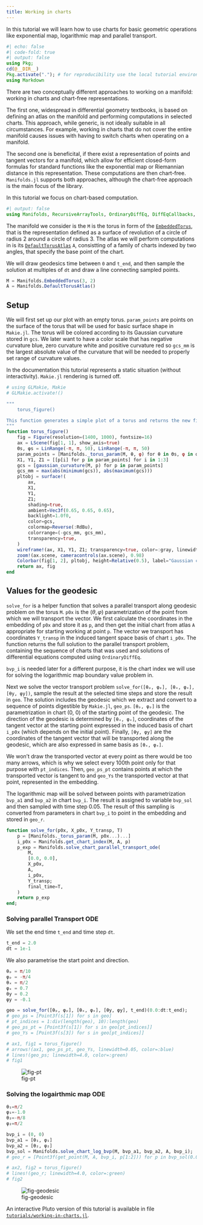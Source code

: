 ```yaml
---
title: Working in charts
---
```


In this tutorial we will learn how to use charts for basic geometric operations like exponential map, logarithmic map and parallel transport.

```julia
#| echo: false
#| code-fold: true
#| output: false
using Pkg;
cd(@__DIR__)
Pkg.activate("."); # for reproducibility use the local tutorial environment.
using Markdown
```


There are two conceptually different approaches to working on a manifold: working in charts and chart-free representations.

The first one, widespread in differential geometry textbooks, is based on defining an atlas on the manifold and performing computations in selected charts. This approach, while generic, is not ideally suitable in all circumstances. For example, working in charts that do not cover the entire manifold causes issues with having to switch charts when operating on a manifold.

The second one is beneficital, if there exist a representation of points and tangent vectors for a manifold, which allow for efficient closed-form formulas for standard functions like the exponential map or Riemannian distance in this representation. These computations are then chart-free. `Manifolds.jl` supports both approaches, although the chart-free approach is the main focus of the library.

In this tutorial we focus on chart-based computation.

```julia
#| output: false
using Manifolds, RecursiveArrayTools, OrdinaryDiffEq, DiffEqCallbacks, BoundaryValueDiffEq
```

The manifold we consider is the `M` is the torus in form of the [`EmbeddedTorus`](https://juliamanifolds.github.io/Manifolds.jl/latest/manifolds/torus.html#Manifolds.EmbeddedTorus), that is the representation defined as a surface of revolution of a circle of radius 2 around a circle of radius 3.
The atlas we will perform computations in is its [`DefaultTorusAtlas`](https://juliamanifolds.github.io/Manifolds.jl/latest/manifolds/torus.html#Manifolds.DefaultTorusAtlas) `A`, consistting of a family of charts indexed by two angles, that specify the base point of the chart.

We will draw geodesics time between `0` and `t_end`, and then sample the solution at multiples of `dt` and draw a line connecting sampled points.

```julia
M = Manifolds.EmbeddedTorus(3, 2)
A = Manifolds.DefaultTorusAtlas()
```

## Setup

We will first set up our plot with an empty torus.
`param_points` are points on the surface of the torus that will be used for basic surface shape in `Makie.jl`.
The torus will be colored according to its Gaussian curvature stored in `gcs`. We later want to have a color scale that has negative curvature blue, zero curvature white and positive curvature red so `gcs_mm` is the largest absolute value of the curvature that will be needed to properly set range of curvature values.

In the documentation this tutorial represents a static situation (without interactivity). `Makie.jl` rendering is turned off.

```julia
# using GLMakie, Makie
# GLMakie.activate!()

"""
	torus_figure()

This function generates a simple plot of a torus and returns the new figure containing the plot.
"""
function torus_figure()
    fig = Figure(resolution=(1400, 1000), fontsize=16)
    ax = LScene(fig[1, 1], show_axis=true)
    ϴs, φs = LinRange(-π, π, 50), LinRange(-π, π, 50)
    param_points = [Manifolds._torus_param(M, θ, φ) for θ in ϴs, φ in φs]
    X1, Y1, Z1 = [[p[i] for p in param_points] for i in 1:3]
    gcs = [gaussian_curvature(M, p) for p in param_points]
    gcs_mm = max(abs(minimum(gcs)), abs(maximum(gcs)))
    pltobj = surface!(
        ax,
        X1,
        Y1,
        Z1;
        shading=true,
        ambient=Vec3f(0.65, 0.65, 0.65),
        backlight=1.0f0,
        color=gcs,
        colormap=Reverse(:RdBu),
        colorrange=(-gcs_mm, gcs_mm),
        transparency=true,
    )
    wireframe!(ax, X1, Y1, Z1; transparency=true, color=:gray, linewidth=0.5)
    zoom!(ax.scene, cameracontrols(ax.scene), 0.98)
    Colorbar(fig[1, 2], pltobj, height=Relative(0.5), label="Gaussian curvature")
    return ax, fig
end
```


## Values for the geodesic

`solve_for` is a helper function that solves a parallel transport along geodesic problem on the torus `M`.
`p0x` is the $(\theta, \varphi)$ parametrization of the point from which we will transport the vector.
We first calculate the coordinates in the embedding of `p0x` and store it as `p`, and then get the initial chart from atlas `A` appropriate for starting working at point `p`.
The vector we transport has coordinates `Y_transp` in the induced tangent space basis of chart `i_p0x`.
The function returns the full solution to the parallel transport problem, containing the sequence of charts that was used and solutions of differential equations computed using `OrdinaryDiffEq`.

`bvp_i` is needed later for a different purpose, it is the chart index we will use for solving the logarithmic map boundary value problem in.

Next we solve the vector transport problem `solve_for([θₚ, φₚ], [θₓ, φₓ], [θy, φy])`, sample the result at the selected time steps and store the result in `geo`. The solution includes the geodesic which we extract and convert to a sequence of points digestible by `Makie.jl`, `geo_ps`.
`[θₚ, φₚ]` is the parametrization in chart (0, 0) of the starting point of the geodesic.
The direction of the geodesic is determined by `[θₓ, φₓ]`, coordinates of the tangent vector at the starting point expressed in the induced basis of chart `i_p0x` (which depends on the initial point).
Finally, `[θy, φy]` are the coordinates of the tangent vector that will be transported along the geodesic, which are also expressed in same basis as `[θₓ, φₓ]`.

We won't draw the transported vector at every point as there would be too many arrows, which is why we select every 100th point only for that purpose with `pt_indices`. Then, `geo_ps_pt` contains points at which the transported vector is tangent to and `geo_Ys` the transported vector at that point, represented in the embedding.

The logarithmic map will be solved between points with parametrization `bvp_a1` and `bvp_a2` in chart `bvp_i`.
The result is assigned to variable `bvp_sol` and then sampled with time step 0.05. The result of this sampling is converted from parameters in chart `bvp_i` to point in the embedding and stored in `geo_r`.


```julia
function solve_for(p0x, X_p0x, Y_transp, T)
    p = [Manifolds._torus_param(M, p0x...)...]
    i_p0x = Manifolds.get_chart_index(M, A, p)
    p_exp = Manifolds.solve_chart_parallel_transport_ode(
        M,
        [0.0, 0.0],
        X_p0x,
        A,
        i_p0x,
        Y_transp;
        final_time=T,
    )
    return p_exp
end;
```


### Solving parallel Transport ODE

We set the end time `t_end` and time step `dt`.

```julia
t_end = 2.0
dt = 1e-1
```

We also parametrise the start point and direction.

```julia
θₚ = π/10
φₚ = -π/4
θₓ = π/2
φₓ = 0.7
θy = 0.2
φy = -0.1

geo = solve_for([θₚ, φₚ], [θₓ, φₓ], [θy, φy], t_end)(0.0:dt:t_end);
# geo_ps = [Point3f(s[1]) for s in geo]
# pt_indices = 1:div(length(geo), 10):length(geo)
# geo_ps_pt = [Point3f(s[1]) for s in geo[pt_indices]]
# geo_Ys = [Point3f(s[3]) for s in geo[pt_indices]]

# ax1, fig1 = torus_figure()
# arrows!(ax1, geo_ps_pt, geo_Ys, linewidth=0.05, color=:blue)
# lines!(geo_ps; linewidth=4.0, color=:green)
# fig1
```

![fig-pt](working-in-charts/working-in-charts-transport.png)

### Solving the logairthmic map ODE

```julia
θ₁=π/2
φ₁=-1.0
θ₂=-π/8
φ₂=π/2

bvp_i = (0, 0)
bvp_a1 = [θ₁, φ₁]
bvp_a2 = [θ₂, φ₂]
bvp_sol = Manifolds.solve_chart_log_bvp(M, bvp_a1, bvp_a2, A, bvp_i);
# geo_r = [Point3f(get_point(M, A, bvp_i, p[1:2])) for p in bvp_sol(0.0:0.05:1.0)]

# ax2, fig2 = torus_figure()
# lines!(geo_r; linewidth=4.0, color=:green)
# fig2
```

![fig-geodesic](working-in-charts/working-in-charts-geodesic.png)

An interactive Pluto version of this tutorial is available in file [`tutorials/working-in-charts.jl`](https://github.com/JuliaManifolds/Manifolds.jl/blob/616855447996fb1ee7dfb2a779341b962a1323f8/tutorials/working-in-charts.jl).
